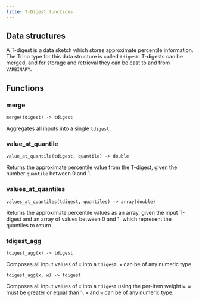 ```yaml
---
title: T-Digest functions
---
```


## Data structures

A T-digest is a data sketch which stores approximate percentile
information.  The Trino type for this data structure is called `tdigest`.
T-digests can be merged, and for storage and retrieval they can be cast
to and from `VARBINARY`.

## Functions

### merge

```
merge(tdigest) -> tdigest
```
Aggregates all inputs into a single `tdigest`.

### value_at_quantile

```
value_at_quantile(tdigest, quantile) -> double
```
Returns the approximate percentile value from the T-digest, given
the number `quantile` between 0 and 1.

### values_at_quantiles

```
values_at_quantiles(tdigest, quantiles) -> array(double)
```
Returns the approximate percentile values as an array, given the input
T-digest and an array of values between 0 and 1, which
represent the quantiles to return.

### tdigest_agg

```
tdigest_agg(x) -> tdigest
```

Composes all input values of `x` into a `tdigest`. `x` can be
of any numeric type.

```
tdigest_agg(x, w) -> tdigest
```

Composes all input values of `x` into a `tdigest` using
the per-item weight `w`. `w` must be greater or equal than 1.
`x` and `w` can be of any numeric type.
